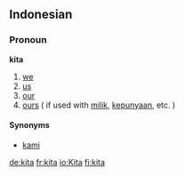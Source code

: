 == Indonesian ==
===Pronoun===
'''kita'''

# [[we]]
# [[us]]
# [[our]]
# [[ours]] ( if used with [[milik]], [[punya|kepunyaan]], etc. )

==== Synonyms ====
* [[kami]]

[[de:kita]]
[[fr:kita]]
[[io:Kita]]
[[fi:kita]]